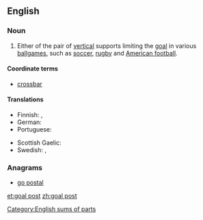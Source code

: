==English==

===Noun===
{{en-noun|sg=[[goal]] [[post]]}}

# {{sports}} Either of the pair of [[vertical]] supports limiting the [[goal]] in various [[ballgame|ballgames]], such as [[soccer]], [[rugby]] and [[American football]].

====Coordinate terms====
* [[crossbar]]

====Translations====
{{trans-top|vertical support limiting a goal}}
* Finnish: {{t+|fi|tolppa}}, {{t-|fi|maalitolppa}}
* German: {{t|de|Torpfosten|m}}
* Portuguese: {{t|pt|trave|f}}
{{trans-mid}}
* Scottish Gaelic: {{t|gd|post-bàire|m}}
* Swedish: {{t|sv|stolpe|c}}, {{t|sv|målstolpe|c}}
{{trans-bottom}}

===Anagrams===
* [[go postal#English|go postal]]

[[Category:English sums of parts]]

[[et:goal post]]
[[zh:goal post]]